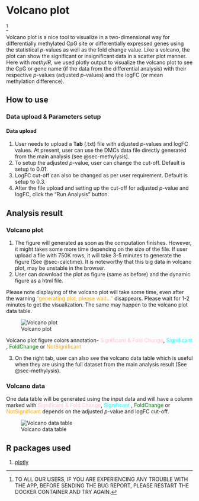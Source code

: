 
# Volcano plot {#sec-volcano}
^[TO ALL OUR USERS, IF YOU ARE EXPERIENCING ANY TROUBLE WITH THE APP, BEFORE SENDING THE BUG REPORT, PLEASE RESTART THE DOCKER CONTAINER AND TRY AGAIN.]

Volcano plot is a nice tool to visualize in a two-dimensional way for differentially methylated CpG site or differentially expressed genes using the statistical *p*-values as well as the fold change value. Like a volcano, the plot can show the significant or insignificant data in a scatter plot manner.
Here with *methylR*, we used plotly output to visualize the volcano plot to see the CpG or gene name (if the data from the differential analysis) with their respective *p*-values (adjusted *p*-values) and the logFC (or mean methylation difference).

## How to use
### Data upload & Parameters setup
#### Data upload
1. User needs to upload a **Tab** (.txt) file with adjusted *p*-values and logFC values. At present, user can use the DMCs data file directly generated from the main analysis (see @sec-methylysis).
2. To setup the adjusted *p*-value, user can change the cut-off. Default is setup to 0.01.
3. LogFC cut-off can also be changed as per user requirement. Default is setup to 0.3.
4. After the file upload and setting up the cut-off for adjusted *p*-value and logFC, click the "Run Analysis" button.


## Analysis result

### Volcano plot
1. The figure will generated as soon as the computation finishes. However, it might takes some more time depending on the size of the file. If user upload a file with 750K rows, it will take 3-5 minutes to generate the figure (See @sec-calctime). It is noteworthy that this big data in volcano plot, may be unstable in the browser.
2. User can download the plot as figure (same as before) and the dynamic figure as a html file. \

::: {.callout-note}
Please note displaying of the volcano plot will take some time, even after the warning ["generating plot, please wait..."]{style="color: orange;"} \textcolor{orange}{"generating plot, please wait..."} disappears. Please wait for 1-2 minutes to get the visualization. The same may happen to the volcano plot data table.
:::

![Volcano plot](_images/Volcano1.png)

::: {.callout-tip}
Volcano plot figure colors annotation- [Significant \& Fold Change]{style="color: pink;"}\textcolor{pink}{"Significant \& Fold Change"}, [Significant]{style="color: cyan;"} \textcolor{cyan}{"Significant"}, [FoldChange]{style="color: green;"} \textcolor{green}{FoldChange} or [NotSignificant]{style="color: orange;"} \textcolor{orange}{"Notsignificant"}
:::

3. On the right tab, user can also see the volcano data table which is useful when they are using the full dataset from the main analysis result (See @sec-methylysis).

### Volcano data
One data table will be generated using the input data and will have a column marked with [Significant \& Fold Change]{style="color: pink;"}\textcolor{pink}{"Significant \& Fold Change"}, [Significant]{style="color: cyan;"} \textcolor{cyan}{"Significant"}, [FoldChange]{style="color: green;"} \textcolor{green}{FoldChange} or [NotSignificant]{style="color: orange;"} \textcolor{orange}{"Notsignificant"} depends on the adjusted *p*-value and logFC cut-off. \

![Volcano data table](_images/Volcano2.png)

## R packages used
1. [plotly](https://cran.r-project.org/web/packages/plotly/plotly.pdf)
